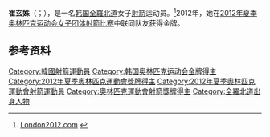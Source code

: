 {{expand|time=2014-12-29T06:19:59+00:00}}
{{refimprove|time=2014-12-29T06:19:46+00:00}}
{{MedalTableTop|KOCIS Korea London Olympic Archery Womenteam 16 (7682349294).jpg|250px}}
{{MedalSport | 女子 [[射箭|射箭]]}}
{{MedalCountry | {{KOR}} }}
{{MedalGold | [[2012年奥林匹克运动会|2012年 伦敦]] | [[2012年夏季奥林匹克运动会射箭比赛|女子团体赛]]}}
{{Medal|Competition|[[射箭世界杯|世界杯]]}}
{{MedalBronze | [[2012年射箭世界杯|2012年 东京]] | 个人赛}}
{{MedalBottom}}

'''崔玄姝'''（{{lang-ko|최현주}}；{{bd|1984年|8月6日}}），是一名[[韩国|韩国]][[全羅北道|全羅北道]]女子[[射箭|射箭]]运动员。<ref>[http://www.london2012.com/athlete/choi-hyeonju-1098743/ London2012.com] {{webarchive|url=https://archive.is/20130103212819/www.london2012.com/athlete/choi-hyeonju-1098743/ |date=2013-01-03 }}</ref>2012年，她在[[2012年夏季奥林匹克运动会女子团体射箭比赛|2012年夏季奥林匹克运动会女子团体射箭比赛]]中联同队友获得金牌。

==参考资料==
{{Reflist}}

{{DEFAULTSORT:Choi, Hyeon-ju}}
[[Category:韓國射箭運動員|Category:韓國射箭運動員]]
[[Category:韩国奥林匹克运动会金牌得主|Category:韩国奥林匹克运动会金牌得主]]
[[Category:2012年夏季奧林匹克運動會獎牌得主|Category:2012年夏季奧林匹克運動會獎牌得主]]
[[Category:2012年夏季奧林匹克運動會射箭運動員|Category:2012年夏季奧林匹克運動會射箭運動員]]
[[Category:奧林匹克運動會射箭獎牌得主|Category:奧林匹克運動會射箭獎牌得主]]
[[Category:全羅北道出身人物|Category:全羅北道出身人物]]

{{Korea-bio-stub }}